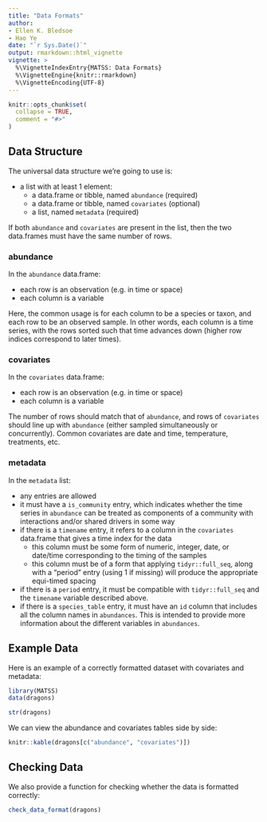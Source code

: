 ```yaml
---
title: "Data Formats"
author: 
- Ellen K. Bledsoe
- Hao Ye
date: "`r Sys.Date()`"
output: rmarkdown::html_vignette
vignette: >
  %\VignetteIndexEntry{MATSS: Data Formats}
  %\VignetteEngine{knitr::rmarkdown}
  %\VignetteEncoding{UTF-8}
---
```


```r
knitr::opts_chunk$set(
  collapse = TRUE,
  comment = "#>"
)
```

## Data Structure

The universal data structure we're going to use is:

* a list with at least 1 element:
  - a data.frame or tibble, named `abundance` (required)
  - a data.frame or tibble, named `covariates` (optional)
  - a list, named `metadata` (required)
  
If both `abundance` and `covariates` are present in the list, then the two data.frames must have the same number of rows.

### abundance

In the `abundance` data.frame:

* each row is an observation (e.g. in time or space)
* each column is a variable

Here, the common usage is for each column to be a species or taxon, and each row to be an observed sample. In other words, each column is a time series, with the rows sorted such that time advances down (higher row indices correspond to later times).

### covariates

In the `covariates` data.frame:

* each row is an observation (e.g. in time or space)
* each column is a variable

The number of rows should match that of `abundance`, and rows of `covariates` should line up with `abundance` (either sampled simultaneously or concurrently). Common covariates are date and time, temperature, treatments, etc.

### metadata

In the `metadata` list:

* any entries are allowed
* it must have a `is_community` entry, which indicates whether the time series in `abundance` can be treated as components of a community with interactions and/or shared drivers in some way
* if there is a `timename` entry, it refers to a column in the `covariates` data.frame that gives a time index for the data
  - this column must be some form of numeric, integer, date, or date/time corresponding to the timing of the samples
  - this column must be of a form that applying `tidyr::full_seq`, along with a "period" entry (using 1 if missing) will produce the appropriate equi-timed spacing
* if there is a `period` entry, it must be compatible with `tidyr::full_seq` and the `timename` variable described above.
* if there is a `species_table` entry, it must have an `id` column that includes all the column names in `abundances`. This is intended to provide more information about the different variables in `abundances`.

## Example Data

Here is an example of a correctly formatted dataset with covariates and metadata:

```r
library(MATSS)
data(dragons)

str(dragons)
```

We can view the abundance and covariates tables side by side:
```r
knitr::kable(dragons[c("abundance", "covariates")])
```

## Checking Data

We also provide a function for checking whether the data is formatted correctly:

```r
check_data_format(dragons)
```

